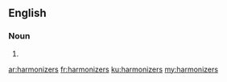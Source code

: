 ==English==

===Noun===
{{head|en}}

# {{plural of|harmonizer}}

[[ar:harmonizers]]
[[fr:harmonizers]]
[[ku:harmonizers]]
[[my:harmonizers]]